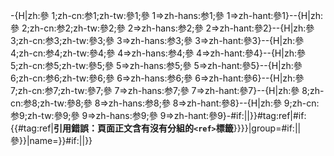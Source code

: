 <includeonly>-{H|zh:參⁠ 1;zh-cn:参1;zh-tw:參1;參⁠ 1=>zh-hans:参1;參⁠ 1=>zh-hant:參1}--{H|zh:參⁠ 2;zh-cn:参2;zh-tw:參2;參⁠ 2=>zh-hans:参2;參⁠ 2=>zh-hant:參2}--{H|zh:參⁠ 3;zh-cn:参3;zh-tw:參3;參⁠ 3=>zh-hans:参3;參⁠ 3=>zh-hant:參3}--{H|zh:參⁠ 4;zh-cn:参4;zh-tw:參4;參⁠ 4=>zh-hans:参4;參⁠ 4=>zh-hant:參4}--{H|zh:參⁠ 5;zh-cn:参5;zh-tw:參5;參⁠ 5=>zh-hans:参5;參⁠ 5=>zh-hant:參5}--{H|zh:參⁠ 6;zh-cn:参6;zh-tw:參6;參⁠ 6=>zh-hans:参6;參⁠ 6=>zh-hant:參6}--{H|zh:參⁠ 7;zh-cn:参7;zh-tw:參7;參⁠ 7=>zh-hans:参7;參⁠ 7=>zh-hant:參7}--{H|zh:參⁠ 8;zh-cn:参8;zh-tw:參8;參⁠ 8=>zh-hans:参8;參⁠ 8=>zh-hant:參8}--{H|zh:參⁠ 9;zh-cn:参9;zh-tw:參9;參⁠ 9=>zh-hans:参9;參⁠ 9=>zh-hant:參9}-{{{{{subst|}}}#if:{{{subst|}}}||<span id="refGroupTag-cite_ref-sup">}}{{{{{subst|}}}#tag:ref|{{{1|}}}{{{{{subst|}}}#if:{{#tag:ref|<strong class="error">引用錯誤：頁面正文含有沒有分組的<code><nowiki>&lt;ref&gt;</nowiki></code>標籤</strong>}}}}|group={{{{{subst|}}}#if:{{{subst|}}}|{{{group|參⁠}}}|參⁠}}|name={{{name|}}}}}{{{{{subst|}}}#if:{{{subst|}}}||</span>}}</includeonly><noinclude>
{{模板文檔|Template:RefGroupFoot/doc}}
</noinclude>
